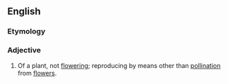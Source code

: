 ==English==

===Etymology===
{{prefix|en|non|flowering}}

===Adjective===
{{en-adj|-}}

# {{lb|en|biology}} Of a plant, not [[flowering]]; reproducing by means other than [[pollination]] from [[flower]]s.